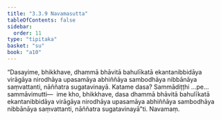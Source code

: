 ```yaml
---
title: "3.3.9 Navamasutta"
tableOfContents: false
sidebar:
  order: 11
type: "tipitaka"
basket: "su"
book: "a10"
---
```



<DynamicBreadcrumb />

<Division number="131" book="a10" bookNo="17" page="452">

<Paragraph number="1098" book="a10">
“Dasayime, bhikkhave, dhammā bhāvitā bahulīkatā ekantanibbidāya virāgāya nirodhāya upasamāya abhiññāya sambodhāya nibbānāya saṃvattanti, nāññatra sugatavinayā. Katame dasa? Sammādiṭṭhi …pe…  sammāvimutti—  ime kho, bhikkhave, dasa dhammā bhāvitā bahulīkatā ekantanibbidāya virāgāya nirodhāya upasamāya abhiññāya sambodhāya nibbānāya saṃvattanti, nāññatra sugatavinayā”ti.

</Paragraph>
</Division>

<Paragraph number="1099" type="center" book="a10">
Navamaṃ.
</Paragraph>